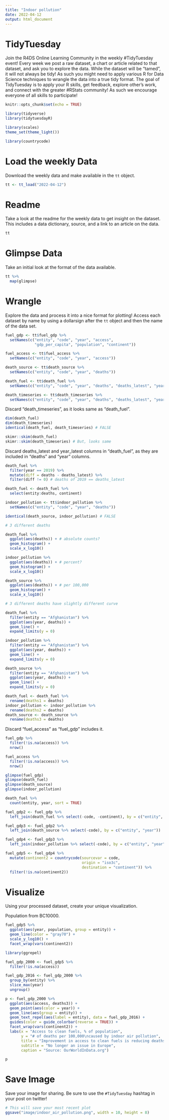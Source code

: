 ```yaml
---
title: "Indoor pollution"
date: 2022-04-12
output: html_document
---
```


# TidyTuesday

Join the R4DS Online Learning Community in the weekly #TidyTuesday event!
Every week we post a raw dataset, a chart or article related to that dataset, and ask you to explore the data.
While the dataset will be “tamed”, it will not always be tidy! As such you might need to apply various R for Data Science techniques to wrangle the data into a true tidy format.
The goal of TidyTuesday is to apply your R skills, get feedback, explore other’s work, and connect with the greater #RStats community!
As such we encourage everyone of all skills to participate!

```r

knitr::opts_chunk$set(echo = TRUE)

library(tidyverse)
library(tidytuesdayR)

library(scales)
theme_set(theme_light())

library(countrycode)
```

# Load the weekly Data

Download the weekly data and make available in the `tt` object.

```r

tt <- tt_load("2022-04-12")

```


# Readme

Take a look at the readme for the weekly data to get insight on the dataset.
This includes a data dictionary, source, and a link to an article on the data.

```r

tt

```


# Glimpse Data

Take an initial look at the format of the data available.

```r

tt %>% 
  map(glimpse)

```

# Wrangle

Explore the data and process it into a nice format for plotting! Access each dataset by name by using a dollarsign after the `tt` object and then the name of the data set.

```r

fuel_gdp <- tt$fuel_gdp %>% 
  setNames(c("entity", "code", "year", "access",
             "gdp_per_capita", "population", "continent"))

fuel_access <- tt$fuel_access %>% 
  setNames(c("entity", "code", "year", "access"))

death_source <- tt$death_source %>% 
  setNames(c("entity", "code", "year", "deaths"))

death_fuel <- tt$death_fuel %>% 
  setNames(c("entity", "code", "year", "deaths", "deaths_latest", "year_latest", "continent"))

death_timeseries <- tt$death_timeseries %>% 
  setNames(c("entity", "code", "year", "deaths", "deaths_latest", "year_latest", "continent"))
```

Discard "death_timeseries", as it looks same as "death_fuel".

```r
dim(death_fuel)
dim(death_timeseries)
identical(death_fuel, death_timeseries) # FALSE

skimr::skim(death_fuel)
skimr::skim(death_timeseries) # But, looks same
```

Discard deaths_latest and year_latest columns in "death_fuel", as they are included in "deaths" and "year" columns.

```r
death_fuel %>% 
  filter(year == 2019) %>% 
  mutate(diff = deaths - deaths_latest) %>% 
  filter(diff != 0) # deaths of 2019 == deaths_latest

death_fuel <- death_fuel %>% 
  select(entity:deaths, continent)
```

```r
indoor_pollution <- tt$indoor_pollution %>% 
  setNames(c("entity", "code", "year", "deaths"))

identical(death_source, indoor_pollution) # FALSE

# 3 different deaths

death_fuel %>% 
  ggplot(aes(deaths)) + # absolute counts?
  geom_histogram() +
  scale_x_log10()

indoor_pollution %>% 
  ggplot(aes(deaths)) + # percent?
  geom_histogram() +
  scale_x_log10()

death_source %>% 
  ggplot(aes(deaths)) + # per 100,000
  geom_histogram() +
  scale_x_log10()

# 3 different deaths have slightly different curve

death_fuel %>% 
  filter(entity == "Afghanistan") %>% 
  ggplot(aes(year, deaths)) +
  geom_line() +
  expand_limits(y = 0)

indoor_pollution %>% 
  filter(entity == "Afghanistan") %>% 
  ggplot(aes(year, deaths)) +
  geom_line() +
  expand_limits(y = 0)

death_source %>% 
  filter(entity == "Afghanistan") %>% 
  ggplot(aes(year, deaths)) +
  geom_line() +
  expand_limits(y = 0)

death_fuel <- death_fuel %>% 
  rename(deaths1 = deaths)
indoor_pollution <- indoor_pollution %>% 
  rename(deaths2 = deaths)
death_source <- death_source %>% 
  rename(deaths3 = deaths)
```

Discard "fuel_access" as "fuel_gdp" includes it.

```r

fuel_gdp %>% 
  filter(!is.na(access)) %>% 
  nrow()

fuel_access %>% 
  filter(!is.na(access)) %>% 
  nrow()
```


```r

glimpse(fuel_gdp)
glimpse(death_fuel)
glimpse(death_source)
glimpse(indoor_pollution)

death_fuel %>% 
  count(entity, year, sort = TRUE)

fuel_gdp2 <- fuel_gdp %>% 
  left_join(death_fuel %>% select(-code, -continent), by = c("entity", "year"))

fuel_gdp3 <- fuel_gdp2 %>% 
  left_join(death_source %>% select(-code), by = c("entity", "year"))

fuel_gdp4 <- fuel_gdp3 %>% 
  left_join(indoor_pollution %>% select(-code), by = c("entity", "year"))

fuel_gdp5 <- fuel_gdp4 %>% 
  mutate(continent2 = countrycode(sourcevar = code, 
                                  origin = "iso3c",
                                  destination = "continent")) %>% 
  filter(!is.na(continent2))

```

# Visualize

Using your processed dataset, create your unique visualization.

Population from BC10000.

```r

fuel_gdp5 %>% 
  ggplot(aes(year, population, group = entity)) +
  geom_line(color = "gray70") +
  scale_y_log10() +
  facet_wrap(vars(continent2))

```

```r

library(ggrepel)

fuel_gdp_2000 <- fuel_gdp5 %>% 
  filter(!is.na(access))

fuel_gdp_2016 <- fuel_gdp_2000 %>% 
  group_by(entity) %>% 
  slice_max(year)
  ungroup()

p <- fuel_gdp_2000 %>% 
  ggplot(aes(access, deaths3)) +
  geom_point(aes(color = year)) +
  geom_line(aes(group = entity)) +
  geom_text_repel(aes(label = entity), data = fuel_gdp_2016) +
  guides(color = guide_colorbar(reverse = TRUE)) +
  facet_wrap(vars(continent2)) +
  labs(x = "Access to clean fuels, % of population",
       y = "# of deaths per 100,000\ncaused by indoor air pollution",
       title = "Improvement in access to clean fuels is reducing deaths from indoor air pollution",
       subtitle = "No longer an issue in Europe",
       caption = "Source: OurWorldInData.org")

p
```

# Save Image

Save your image for sharing. Be sure to use the `#TidyTuesday` hashtag in your post on twitter! 

```r

# This will save your most recent plot
ggsave("image/indoor_air_pollution.png", width = 10, height = 8)

```

